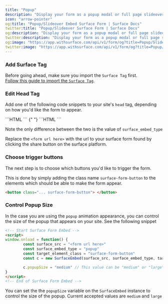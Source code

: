 ```yaml
---
title: "Popup"
description: "Display your form as a popup modal or full page slideover"
icon: "arrow-pointer"
og:title: "Popup/Slideover Embed Surface Form | Surface Docs"
twitter:title: "Popup/Slideover Surface Form | Surface Docs"
og:description: "Display your form as a popup modal or full page slideover"
twitter:description: "Display your form as a popup modal or full page slideover"
og:image: "https://app.withsurface.com/api/v1/form/og?title=Popup/Slideover%20Embed%20Surface%20Form"
twitter:image: "https://app.withsurface.com/api/v1/form/og?title=Popup/Slideover%20Embed%20Surface%20Form"
---
```


### Add Surface Tag

Before going ahead, make sure you import the `Surface Tag` first.<br/>
[Follow this guide to import the `Surface Tag`](/surface-tag/implementation).

### Edit Head Tag

Add one of the following code snippets to your site's `head` tag, depending on how you'd like the form to appear.

<AccordionGroup>
  <Accordion title="Popup">
    ```HTML
    <!-- Start Surface Form Embed -->
    <script>
    window.onload = function() {
            const surface_src = "<form url here>"
            const surface_embed_type = "popup"
            const target_element_class = "surface-form-button"
            const c = new SurfaceEmbed(surface_src, surface_embed_type, target_element_class)
    }
    </script>
    <!-- End of Surface Form Embed -->
    ```

  </Accordion>
{" "}

<Accordion title="Slideover">
    ```HTML
    <!-- Start Surface Form Embed -->
    <script>
    window.onload = function() {
            const surface_src = "<form url here>"
            const surface_embed_type = "slideover"
            const target_element_class = "surface-form-button"
            const c = new SurfaceEmbed(surface_src, surface_embed_type, target_element_class)
    }
    </script>
    <!-- End of Surface Form Embed -->
    ```

</Accordion>
</AccordionGroup>

Note the only difference between the two is the value of `surface_embed_type`

Replace the `<form url here>` with the url to your surface form found by clicking the share button on the surface platform.

### Choose trigger buttons

The next step is to choose which buttons you'd like to trigger the form.

This is done by simply adding the class name `surface-form-button` to the elements which should be able to make the form appear.

```HTML
<button class="... surface-form-button"> </button>
```

### Control Popup Size

In the case you are using the `popup` animation appearance, you can control the size of the popup that appears on your site. See the following snippet

```HTML
<!-- Start Surface Form Embed -->
<script>
window.onload = function() {
        const surface_src = "<form url here>"
        const surface_embed_type = "popup"
        const target_element_class = "surface-form-button"
        const c = new SurfaceEmbed(surface_src, surface_embed_type, target_element_class)

        c.popupSize = "medium" // This value can be "medium" or "large"
}
</script>
<!-- End of Surface Form Embed -->
```

You can set the the `popupSize` variable on the `SurfaceEmbed` instance to control the size of the popup. Current accepted values are `medium` and `large`